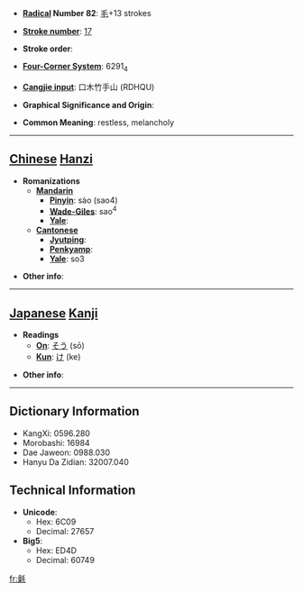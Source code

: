 * '''[[Wiktionary:Chinese radical index| Radical]] Number 82''': [[Wiktionary:Chinese radical index 毛|毛]]+13 strokes

* '''[[Wiktionary:Chinese total strokes index|Stroke number]]''': [[Wiktionary:Chinese total strokes index 17|17]]

* '''Stroke order''': 

* '''[[Wiktionary:Chinese four corner index|Four-Corner System]]''': 6291<sub>4</sub>

* '''[[Wiktionary:Chinese Cangjie index|Cangjie input]]''': 口木竹手山 (RDHQU)

* '''Graphical Significance and Origin''': 

* '''Common Meaning''': restless, melancholy

----

== [[Chinese]] [[Hanzi]] ==

* '''Romanizations'''
** '''[[Mandarin]]'''
*** '''[[Pinyin]]''': sào (sao4)
*** '''[[Wade-Giles]]''': sao<sup>4</sup>
*** '''[[Yale]]''': 
** '''[[Cantonese]]'''
*** '''[[Jyutping]]''':
*** '''[[Penkyamp]]''': 
*** '''[[Yale]]''': so3

* '''Other info''': 

----

== [[Japanese]] [[Kanji]] ==

* '''Readings'''
** '''[[On]]''': [[そう]] (sō)
** '''[[Kun]]''': [[け]] (ke)

* '''Other info''':  

----

== Dictionary Information ==

* KangXi: 0596.280
* Morobashi: 16984
* Dae Jaweon: 0988.030
* Hanyu Da Zidian: 32007.040

== Technical Information ==

* '''Unicode''':
** Hex: 6C09
** Decimal: 27657
* '''Big5''':
** Hex: ED4D
** Decimal: 60749

[[fr:氉]]